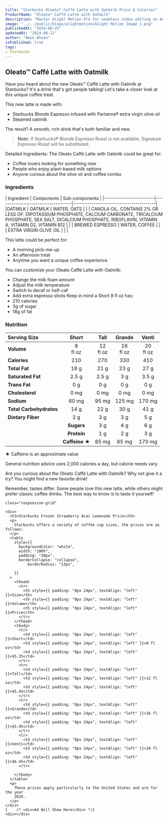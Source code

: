 ```yaml
---
title: "Starbucks Oleato™ Caffé Latte with Oatmilk Price & Calories"
ProductName: "Oleato™ Caffé Latte with Oatmilk" 
description: "Master Alight Motion Pro for seamless video editing on Android, iOS, and Tablets with our ultimate guide, unlocking advanced features and elevating your skills in 2024!"
image: "../../public/blogs/alightmotion/Alight Motion Image 1.png"
publishedAt: "2024-08-25"
updatedAt: "2024-06-21"
author: "Amin Ahsan"
isPublished: true
tags:
- Starbucks
---
```


 
## Oleato™ Caffé Latte with Oatmilk 

Have you heard about the new Oleato™ Caffé Latte with Oatmilk at Starbucks? It's a drink that's got people talking! Let's take a closer look at this unique coffee treat.

This new latte is made with:
- Starbucks Blonde Espresso infused with Partanna® extra virgin olive oil
- Steamed oatmilk

The result? A smooth, rich drink that's both familiar and new.

> **Note:** If Starbucks® Blonde Espresso Roast is not available, Signature Espresso Roast will be substituted.

Detailed Ingredients:
The Oleato Caffé Latte with Oatmilk could be great for:
- Coffee lovers looking for something new
- People who enjoy plant-based milk options
- Anyone curious about the olive oil and coffee combo


### Ingredients
  <div style={{ overflowX: "scroll", fontSize: "14px" }}>
| Ingredient              | Components                         | Sub-components                          |
|-------------------------|------------------------------------|-----------------------------------------|
|OATMILK                  |  OATMILK                          |     WATER, OATS                                    |
|                         |    CANOLA OIL, CONTAINS 2% OR LESS OF: DIPOTASSIUM PHOSPHATE, CALCIUM CARBONATE, TRICALCIUM PHOSPHATE, SEA SALT, DICALCIUM PHOSPHATE, RIBOFLAVIN, VITAMIN A, VITAMIN D2, VITAMIN B12                               |                                                |
| BREWED ESPRESSO         | WATER, COFFEE                     |                                                |
| EXTRA VIRGIN OLIVE OIL  |                                   |                                                |
  </div>

This latte could be perfect for:
- A morning pick-me-up
- An afternoon treat
- Anytime you want a unique coffee experience

You can customize your Oleato Caffé Latte with Oatmilk:
- Change the milk foam amount
- Adjust the milk temperature
- Switch to decaf or half-caf
- Add extra espresso shots
Keep in mind a Short 8 fl oz has:
- 210 calories
- 3g of sugar
- 18g of fat

### Nutrition
|  Serving Size            | Short           | Tall       | Grande     | Venti       | 
|:-------------------------|:--------------:|:------------:|:----------:|:-----------:| 
| **Volume**               | 8 <br/> fl oz| 12 <br/> fl oz| 16 <br/> fl oz | 20 <br/> fl oz| 
| **Calories**             | 210            | 270           | 330         | 410          |
 | **Total Fat**            | 18 g           | 21 g          | 23 g        | 27 g         | 
 | **Saturated Fat**        | 2.5 g          | 2.5 g          | 3 g        | 3.5 g         | 
 | **Trans Fat**            | 0 g            | 0 g          | 0 g        | 0 g         |
  | **Cholesterol**          | 0 mg           | 0 mg         | 0 mg       | 0 mg        | 
  | **Sodium**               | 60 mg          | 95 mg         | 125 mg       | 170 mg       |
   | **Total Carbohydrates**  | 14 g           | 22 g          | 30 g        | 41 g         | 
   | **Dietary Fiber**        | 2 g            | 3 g          | 3 g        | 5 g         |
    | **Sugars**               | 3 g            | 4 g          | 6 g        | 8 g         |
     | **Protein**              | 1 g            | 2 g          | 3 g        | 4 g         |
      | **Caffeine ★**          | 85 mg          | 85 mg       | 170 mg     | 170 mg      |

★ Caffeine is an approximate value

General nutrition advice uses 2,000 calories a day, but calorie needs vary.

Are you curious about the Oleato Caffé Latte with Oatmilk? Why not give it a try? You might find a new favorite drink!

Remember, tastes differ. Some people love this new latte, while others might prefer classic coffee drinks. The best way to know is to taste it yourself!

<style jsx>{`
  .table-container {
    overflow-x: auto;
    position: relative;
  }
  .table-container table {
    border-collapse: collapse;
    width: 80%;
  }
  .table-container th,
  .table-container td {
    border: 1px solid #ddd;
    padding: 2px;
    min-width: 30px;
    font-size: 11px;
  }
  .table-container th:first-child,
  .table-container td:first-child {
    position: sticky;
    left: 0;
    background-color: white;
    z-index: 1;
  }
  @media (max-width: 768px) {
    .table-container th:not(:first-child),
    .table-container td:not(:first-child) {
      min-width: 50px;
    }
  }
`}</style>
  <style jsx>{`
    @media (min-width: 768px) {
      .responsive-grid {
        display: grid;
        grid-template-columns: 1fr 1fr;
      }
    }
  `}</style>

  <div
    style={{
      backgroundColor: "#cee3de",
      borderLeft: "3px solid #0c7556",
    padding: "20px",
      paddingTop: "13px", // Add padding to the top
          display: "grid",
          height: "fit-content",
        }} 
        
    class="responsive-grid"

  >
    <div>
      <h3>Starbucks Frozen Strawberry Acai Lemonade Price</h3>
      <p>
        Starbucks offers a variety of coffee cup sizes, the prices are as follows:
      </p>
      <table
        style={{
          backgroundColor: "white",
          width: "100%",
          padding: "20px",
          borderCollapse: "collapse",
              borderRadius: "13px",
          
        }}
      >
        <thead>
          <tr>
            <th style={{ padding: "8px 24px", textAlign: "left" }}>Size</th>
            <th style={{ padding: "8px 24px", textAlign: "left" }}>Volume</th>
            <th style={{ padding: "8px 24px", textAlign: "left" }}>Price</th>
          </tr>
        </thead>
        <tbody>
          <tr>
            <td style={{ padding: "8px 24px", textAlign: "left" }}>Short</td>
            <td style={{ padding: "8px 24px", textAlign: "left" }}>8 fl oz</td>
            <td style={{ padding: "8px 24px", textAlign: "left" }}>$5.35</td>
          </tr>
          <tr>
            <td style={{ padding: "8px 24px", textAlign: "left" }}>Tall</td>
            <td style={{ padding: "8px 24px", textAlign: "left" }}>12 fl oz</td>
            <td style={{ padding: "8px 24px", textAlign: "left" }}>$5.45</td>
          </tr>
          <tr>
            <td style={{ padding: "8px 24px", textAlign: "left" }}>Grande</td>
            <td style={{ padding: "8px 24px", textAlign: "left" }}>16 fl oz</td>
            <td style={{ padding: "8px 24px", textAlign: "left" }}>$5.95</td>
          </tr>
          <tr>
            <td style={{ padding: "8px 24px", textAlign: "left" }}>Venti</td>
            <td style={{ padding: "8px 24px", textAlign: "left" }}>20 fl oz</td>
            <td style={{ padding: "8px 24px", textAlign: "left" }}>$6.45</td>
          </tr>

        </tbody>
      </table>
      <p>
        These prices apply particularly to the United States and are for the year
        2024.
      </p>
    </div>
    {    /* <div>Ad Will Show Here</div> */}
    <div></div>
  </div>
